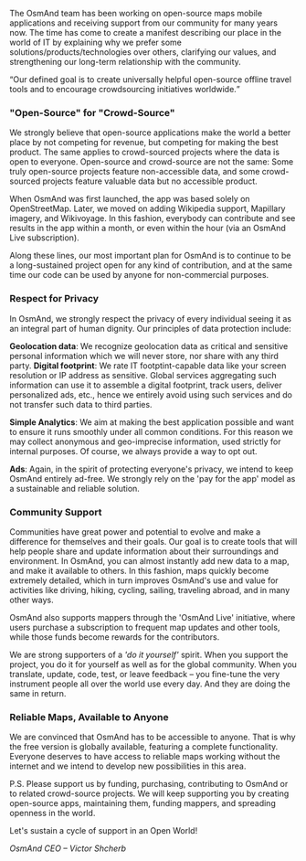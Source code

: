 


The OsmAnd team has been working on open-source maps mobile applications and receiving support from our community for many years now.
The time has come to create a manifest describing our place in the world of IT by explaining why we prefer some solutions/products/technologies over others,
clarifying our values, and strengthening our long-term relationship with the community.

<q>Our defined goal is to create universally helpful open-source offline travel tools and to encourage crowdsourcing initiatives worldwide.</q>


### "Open-Source" for "Crowd-Source"
We strongly believe that open-source applications make the world a better place by not competing for revenue, but competing for
making the best product. The same applies to crowd-sourced projects where the data is open to everyone. Open-source
and crowd-source are not the same: Some truly open-source projects feature non-accessible
data, and some crowd-sourced projects feature valuable data but no accessible product.

When OsmAnd was first launched, the app was based solely on OpenStreetMap. Later, we moved on adding Wikipedia support, Mapillary
imagery, and Wikivoyage. In this fashion, everybody can contribute and see results in the app within a month, or even within the hour (via
an OsmAnd Live subscription).

Along these lines, our most important plan for OsmAnd is to continue to be a long-sustained project
open for any kind of contribution, and at the same time our code can be used by anyone for non-commercial purposes.

### Respect for Privacy
In OsmAnd, we strongly respect the privacy of every individual seeing it as an integral part of human dignity. Our principles
of data protection include:


**Geolocation data**: We recognize geolocation data as critical and sensitive personal information which we will never store, nor share with any third party.
**Digital footprint**: We rate IT footptint-capable data like your screen resolution or IP address as sensitive.
Global services aggregating such information can use it to assemble a digital footprint, track users,
deliver personalized ads, etc., hence we entirely avoid using such services and do not transfer such data to third parties.

**Simple Analytics**: We aim at making the best application possible and want to ensure it runs smoothly under all common conditions. For this reason we may collect anonymous and geo-imprecise information, used strictly for internal purposes. Of course, we
always provide a way to opt out.

**Ads**: Again, in the spirit of protecting everyone's privacy, we intend to keep OsmAnd entirely ad-free. We strongly rely on the 'pay for the app' model as a sustainable and reliable solution.

### Community Support
Communities have great power and potential to evolve and make a difference for themselves and their goals. Our goal is to create tools that will help people share and update information about their surroundings and environment. In OsmAnd, you can almost instantly add new data to a map, and make it available to others. In this fashion, maps quickly become extremely detailed, which in turn improves OsmAnd's use and value for activities like driving, hiking, cycling, sailing, traveling abroad, and in many other ways.

OsmAnd also supports mappers through the 'OsmAnd Live' initiative, where users purchase a subscription to frequent
map updates and other tools, while those funds become rewards for the contributors.

We are strong supporters of a *'do it yourself'* spirit. When you support the project, you do it for yourself as well as for
the global community. When you translate, update, code, test, or leave feedback – you fine-tune the very instrument
people all over the world use every day. And they are doing the same in return.

### Reliable Maps, Available to Anyone
We are convinced that OsmAnd has to be accessible to anyone. That is why the free version is globally available, featuring a complete functionality. Everyone deserves to have access to reliable maps working without the internet and we intend to develop new possibilities in this area.

P.S. Please support us by funding, purchasing, contributing to OsmAnd or to related crowd-source projects. We will keep
supporting you by creating open-source apps, maintaining them, funding mappers, and spreading openness in the world.

Let's sustain a cycle of support in an Open World!

*OsmAnd CEO – Victor Shcherb*
